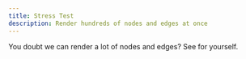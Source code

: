 ```yaml
---
title: Stress Test
description: Render hundreds of nodes and edges at once
---
```





<ExampleLayout>
You doubt we can render a lot of nodes and edges? See for yourself.

<RemoteCodeViewer
  route="examples/nodes/stress"
  framework="react"
/>
</ExampleLayout>
